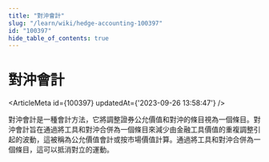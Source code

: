 ```yaml
---
title: "對沖會計"
slug: "/learn/wiki/hedge-accounting-100397"
id: "100397"
hide_table_of_contents: true
---
```



# 對沖會計

<ArticleMeta id={100397} updatedAt={'2023-09-26 13:58:47'} />
<div className='border-solid border-b border-t-0 my-4 border-[var(--ifm-color-gray-300)]' />

對沖會計是一種會計方法，它將調整證券公允價值和對沖的條目視為一個條目。對沖會計旨在通過將工具和對沖合併為一個條目來減少由金融工具價值的重複調整引起的波動，這被稱為公允價值會計或按市場價值計算。通過將工具和對沖合併為一個條目，這可以抵消對立的運動。
